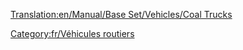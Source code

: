 [[Translation:en/Manual/Base Set/Vehicles/Coal Trucks]]

{{fr/Vehicule routier|nom      = Camion de charbon Balogh
  |img      = Balogh_Coal_Truck.png
  |prix     = 4 428£ (8 856$)
  |vitesse  = 48 km/h (30 mph)
  |annualite= 421£ (842$)
  |design   = 1935
  |vie      = 15
  |capacite = 20 tonnes de charbon
}}
{{fr/Vehicule routier|nom      = Camion de charbon Uhl
  |img      = Uhl_Coal_Truck.png
  |prix     = 5 248£ (10 496$)
  |vitesse  = 88 km/h (55 mph)
  |annualite= 787£ (1 574$)
  |design   = 1975
  |vie      = 15
  |capacite = 25 tonnes de charbon
}}
{{fr/Vehicule routier|nom      = Camion de charbon DW
  |img      = DW_Coal_Truck.png
  |prix     = 5 658£ (11 316$)
  |vitesse  = 112 km/h (70 mph)
  |annualite= 1 125£ (2 250$)
  |design   = 2014
  |vie      = 15
  |capacite = 28 tonnes de charbon
}}
[[Category:fr/Véhicules routiers]]